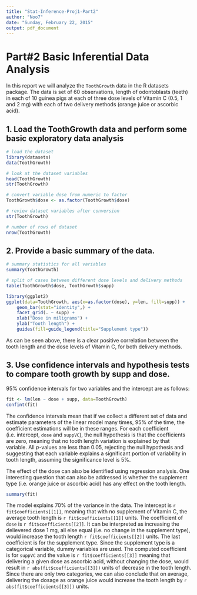 ```yaml
---
title: "Stat-Inference-Proj1-Part2"
author: "Noo7"
date: "Sunday, February 22, 2015"
output: pdf_document
---
```


# Part#2 Basic Inferential Data Analysis  
  
In this report we will analyze the `ToothGrowth` data in the R
datasets package. The data is set of 60 observations, length of odontoblasts
(teeth) in each of 10 guinea pigs at each of three dose levels of Vitamin C
(0.5, 1 and 2 mg) with each of two delivery methods (orange juice or ascorbic
acid).

## 1. Load the ToothGrowth data and perform some basic exploratory data analysis     
  
```r
# load the dataset
library(datasets)
data(ToothGrowth)

# look at the dataset variables
head(ToothGrowth)
str(ToothGrowth)

# convert variable dose from numeric to factor
ToothGrowth$dose <- as.factor(ToothGrowth$dose)

# review dataset variables after conversion
str(ToothGrowth)

# number of rows of dataset
nrow(ToothGrowth)
```  
  
## 2. Provide a basic summary of the data.  
  
```r
# summary statistics for all variables
summary(ToothGrowth)

# split of cases between different dose levels and delivery methods
table(ToothGrowth$dose, ToothGrowth$supp)

library(ggplot2)
ggplot(data=ToothGrowth, aes(x=as.factor(dose), y=len, fill=supp)) +
    geom_bar(stat="identity",) +
    facet_grid(. ~ supp) +
    xlab("Dose in miligrams") +
    ylab("Tooth length") +
    guides(fill=guide_legend(title="Supplement type"))
```  
  
As can be seen above, there is a clear positive correlation between the tooth length and the dose levels of Vitamin C, for both delivery methods.    
  
## 3. Use confidence intervals and hypothesis tests to compare tooth growth by supp and dose.  
  
95% confidence intervals for two variables and the intercept are as follows:  

```r
fit <- lm(len ~ dose + supp, data=ToothGrowth)
confint(fit)
```  
  
The confidence intervals mean that if we collect a different set of data and estimate parameters of the linear model many times, 95% of the time, the coefficient estimations will be in these ranges. For each coefficient (i.e. intercept, `dose` and `suppVC`), the null hypothesis is that the coefficients are zero, meaning that no tooth length variation is explained by that variable. All _p_-values are less than 0.05, rejecting the null hypothesis and suggesting that each variable explains a significant portion  of variability in tooth length, assuming the significance level is 5%.  
  

The effect of the dose can also be identified using regression analysis. One interesting question that can also be addressed is whether the supplement type
(i.e. orange juice or ascorbic acid) has any effect on the tooth length.   
 
```r
summary(fit)
```  
  
The model explains 70% of the variance in the data. The intercept is `r fit$coefficients[[1]]`, meaning that with no supplement of Vitamin C, the average tooth length is `r fit$coefficients[[1]]` units. The coefficient of `dose` is `r fit$coefficients[[2]]`. It can be interpreted as increasing the delievered dose 1 mg, all else equal (i.e. no change in the supplement type), would increase the tooth length `r fit$coefficients[[2]]` units. The last coefficient is for the supplement type. Since the supplement type is a categorical variable, dummy variables are used. The computed coefficient is for `suppVC` and the value is `r fit$coefficients[[3]]` meaning that delivering a given dose as ascorbic acid, without changing the dose, would result in  `r abs(fit$coefficients[[3]])` units of decrease in the tooth length. Since there are only two categories, we can also conclude that on average, delivering the dosage as orange juice would increase the tooth length by `r abs(fit$coefficients[[3]])` units.  
